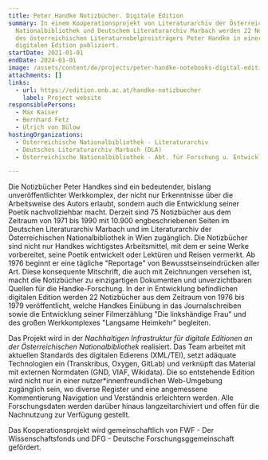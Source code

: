 ```yaml
---
title: Peter Handke Notizbücher. Digitale Edition
summary: In einem Kooperationsprojekt von Literaturarchiv der Österreichischen
  Nationalbibliothek und Deutschem Literaturarchiv Marbach werden 22 Notizbücher
  des österreichischen Literaturnobelpreisträgers Peter Handke in einer
  digitalen Edition publiziert.
startDate: 2021-01-01
endDate: 2024-01-01
image: /assets/content/de/projects/peter-handke-notebooks-digital-edition/projektlogo_lowres_2.png
attachments: []
links:
  - url: https://edition.onb.ac.at/handke-notizbuecher
    label: Project website
responsiblePersons:
  - Max Kaiser
  - Bernhard Fetz
  - Ulrich von Bülow
hostingOrganizations:
  - Österreichische Nationalbibliothek - Literaturarchiv
  - Deutsches Literaturarchiv Marbach (DLA)
  - Österreichische Nationalbibliothek - Abt. für Forschung u. Entwicklung

---
```

Die Notizbücher Peter Handkes sind ein bedeutender, bislang unveröffentlichter Werkkomplex, der nicht nur Erkenntnisse über die Arbeitsweise des Autors erlaubt, sondern auch die Entwicklung seiner Poetik nachvollziehbar macht. Derzeit sind 75 Notizbücher aus dem Zeitraum von 1971 bis 1990 mit 10.900 engbeschriebenen Seiten im Deutschen Literaturarchiv Marbach und im Literaturarchiv der Österreichischen Nationalbibliothek in Wien zugänglich. Die Notizbücher sind nicht nur Handkes wichtigstes Arbeitsmittel, mit dem er seine Werke vorbereitet, seine Poetik entwickelt oder Lektüren und Reisen vermerkt. Ab 1976 beginnt er eine tägliche "Reportage" von Bewusstseinseindrücken aller Art. Diese konsequente Mitschrift, die auch mit Zeichnungen versehen ist, macht die Notizbücher zu einzigartigen Dokumenten und unverzichtbaren Quellen für die Handke-Forschung. In der in Entwicklung befindlichen digitalen Edition werden 22 Notizbücher aus dem Zeitraum von 1976 bis 1979 veröffentlicht, welche Handkes Einübung in das Journalschreiben sowie die Entwicklung seiner Filmerzählung "Die linkshändige Frau" und des großen Werkkomplexes "Langsame Heimkehr" begleiten.

Das Projekt wird in der _Nachhaltigen Infrastruktur für digitale Editionen an der Österreichischen Nationalbibliothek_ realisiert. Das Team arbeitet mit aktuellen Standards des digitalen Edierens (XML/TEI), setzt adäquate Technologien ein (Transkribus, Oxygen, GitLab) und verknüpft das Material mit externen Normdaten (GND, VIAF, Wikidata). Die so entstehende Edition wird nicht nur in einer nutzer\*innenfreundlichen Web-Umgebung zugänglich sein, wo diverse Register und eine angemessene Kommentierung Navigation und Verständnis erleichtern werden. Alle Forschungsdaten werden darüber hinaus langzeitarchiviert und offen für die Nachnutzung zur Verfügung gestellt.

Das Kooperationsprojekt wird gemeinschaftlich von FWF - Der Wissenschaftsfonds und DFG - Deutsche Forschungsggemeinschaft gefördert.
